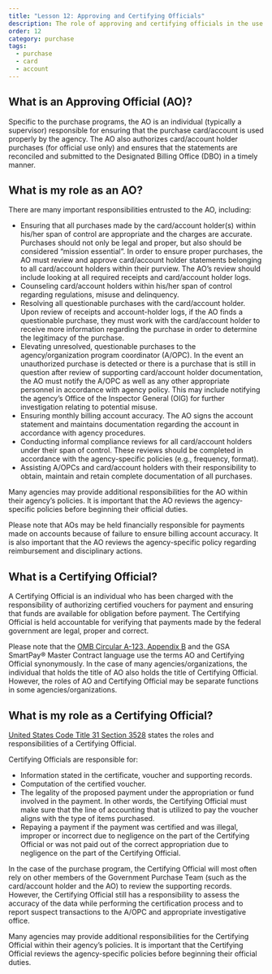 ```yaml
---
title: "Lesson 12: Approving and Certifying Officials"
description: The role of approving and certifying officials in the use of the GSA SmartPay purchase program.
order: 12
category: purchase
tags:
  - purchase
  - card
  - account
---
```


## What is an Approving Official (AO)?

Specific to the purchase programs, the AO is an individual (typically a supervisor) responsible for ensuring that the purchase card/account is used properly by the agency. The AO also authorizes card/account holder purchases (for official use only) and ensures that the statements are reconciled and submitted to the Designated Billing Office (DBO) in a timely manner.

## What is my role as an AO?

There are many important responsibilities entrusted to the AO, including:

- Ensuring that all purchases made by the card/account holder(s) within his/her span of control are appropriate and the charges are accurate. Purchases should not only be legal and proper, but also should be considered “mission essential”. In order to ensure proper purchases, the AO must review and approve card/account holder statements belonging to all card/account holders within their purview. The AO’s review should include looking at all required receipts and card/account holder logs.
- Counseling card/account holders within his/her span of control regarding regulations, misuse and delinquency.
- Resolving all questionable purchases with the card/account holder. Upon review of receipts and account-holder logs, if the AO finds a questionable purchase, they must work with the card/account holder to receive more information regarding the purchase in order to determine the legitimacy of the purchase.
- Elevating unresolved, questionable purchases to the agency/organization program coordinator (A/OPC). In the event an unauthorized purchase is detected or there is a purchase that is still in question after review of supporting card/account holder documentation, the AO must notify the A/OPC as well as any other appropriate personnel in accordance with agency policy. This may include notifying the agency’s Office of the Inspector General (OIG) for further investigation relating to potential misuse.
- Ensuring monthly billing account accuracy. The AO signs the account statement and maintains documentation regarding the account in accordance with agency procedures.
- Conducting informal compliance reviews for all card/account holders under their span of control. These reviews should be completed in accordance with the agency-specific policies (e.g., frequency, format).
- Assisting A/OPCs and card/account holders with their responsibility to obtain, maintain and retain complete documentation of all purchases.

Many agencies may provide additional responsibilities for the AO within their agency’s policies. It is important that the AO reviews the agency-specific policies before beginning their official duties.

Please note that AOs may be held financially responsible for payments made on accounts because of failure to ensure billing account accuracy. It is also important that the AO reviews the agency-specific policy regarding reimbursement and disciplinary actions. 

## What is a Certifying Official?

A Certifying Official is an individual who has been charged with the responsibility of authorizing certified vouchers for payment and ensuring that funds are available for obligation before payment. The Certifying Official is held accountable for verifying that payments made by the federal government are legal, proper and correct.

Please note that the [OMB Circular A-123, Appendix B](https://www.whitehouse.gov/wp-content/uploads/2019/08/Issuance-of-Revised-Appendix-B-to-OMB-Circular-A-123.pdf) and the GSA SmartPay® Master Contract language use the terms AO and Certifying Official synonymously. In the case of many agencies/organizations, the individual that holds the title of AO also holds the title of Certifying Official. However, the roles of AO and Certifying Official may be separate functions in some agencies/organizations.

## What is my role as a Certifying Official?

[United States Code Title 31 Section 3528](https://uscode.house.gov/view.xhtml?req=(title:31%20section:3528%20edition:prelim)%20OR%20(granuleid:USC-prelim-title31-section3528)&f=treesort&edition=prelim&num=0&jumpTo=true) states the roles and responsibilities of a Certifying Official. 

Certifying Officials are responsible for:

- Information stated in the certificate, voucher and supporting records.
- Computation of the certified voucher.
- The legality of the proposed payment under the appropriation or fund involved in the payment. In other words, the Certifying Official must make sure that the line of accounting that is utilized to pay the voucher aligns with the type of items purchased.
- Repaying a payment if the payment was certified and was illegal, improper or incorrect due to negligence on the part of the Certifying Official or was not paid out of the correct appropriation due to negligence on the part of the Certifying Official.

In the case of the purchase program, the Certifying Official will most often rely on other members of the Government Purchase Team (such as the card/account holder and the AO) to review the supporting records. However, the Certifying Official still has a responsibility to assess the accuracy of the data while performing the certification process and to report suspect transactions to the A/OPC and appropriate investigative office. 

Many agencies may provide additional responsibilities for the Certifying Official within their agency’s policies. It is important that the Certifying Official reviews the agency-specific policies before beginning their official duties.
